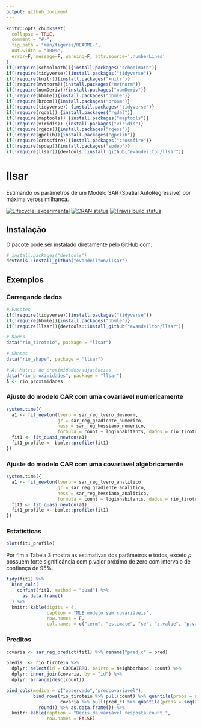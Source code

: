 ```yaml
---
output: github_document
---
```


<!-- README.md is generated from README.Rmd. Please edit that file -->

```r
knitr::opts_chunk$set(
  collapse = TRUE,
  comment = "#>",
  fig.path = "man/figures/README-",
  out.width = "100%",
  error=F, message=F, warning=F, attr.source='.numberLines'
)
if(!require(schoolmath)){install.packages("schoolmath")}
if(!require(tidyverse)){install.packages("tidyverse")}
if(!require(knitr)){install.packages("knitr")}
if(!require(mvtnorm)){install.packages("mvtnorm")}
if(!require(numDeriv)){install.packages("numDeriv")}
if(!require(bbmle)){install.packages("bbmle")}
if(!require(broom)){install.packages("broom")}
if(!require(tidyverse)) {install.packages("tidyverse")}
if(!require(rgdal)) {install.packages("rgdal")}
if(!require(maptools)) {install.packages("maptools")}
if(!require(viridis)) {install.packages("viridis")}
if(!require(rgeos)){install.packages("rgeos")}
if(!require(gpclib)){install.packages("gpclib")}
if(!require(crossfire)){install.packages("crossfire")}
if(!require(spdep)){install.packages("spdep")}
if(!require(llsar)){devtools::install_github("evandeilton/llsar")}
```

# llsar

Estimando os parâmetros de um Modelo SAR (Spatial AutoRegressive) por máxima verossimilhança.

<!-- badges: start -->
[![Lifecycle: experimental](https://img.shields.io/badge/lifecycle-experimental-orange.svg)](https://www.tidyverse.org/lifecycle/#experimental)
[![CRAN status](https://www.r-pkg.org/badges/version/llsar)](https://CRAN.R-project.org/package=llsar)
[![Travis build status](https://travis-ci.com/evandeilton/llsar.svg?branch=master)](https://travis-ci.com/evandeilton/llsar)
<!-- badges: end -->

## Instalação

O pacote pode ser instalado diretamente pelo [GitHub](https://github.com/) com:

```r
# install.packages("devtools")
devtools::install_github("evandeilton/llsar")
```

## Exemplos

### Carregando dados

```r
# Pacotes
if(!require(tidyverse)){install.packages("tidyverse")}
if(!require(bbmle)){install.packages("bbmle")}
if(!require(llsar)){devtools::install_github("evandeilton/llsar")}

# Dados
data("rio_tiroteio", package = "llsar")

# Shapes
data("rio_shape", package = "llsar")

# A: Matriz de proximidades/adjacências
data("rio_proximidades", package = "llsar")
A <- rio_proximidades
```

### Ajuste do modelo CAR com uma covariável numericamente

```r
system.time({
  a1 <- fit_newton(lvero = sar_reg_lvero_dmvnorm, 
                   gr = sar_reg_gradiente_numerico, 
                   hess = sar_reg_hessiano_numerico,
                   formula = count ~ loginhabitants, dados = rio_tiroteio, A = A, verbose = F)
  fit1 <- fit_quasi_newton(a1)
  fit1_profile <- bbmle::profile(fit1) 
})
```

### Ajuste do modelo CAR com uma covariável algebricamente

```r
system.time({
  a1 <- fit_newton(lvero = sar_reg_lvero_analitico, 
                   gr = sar_reg_gradiente_analitico, 
                   hess = sar_reg_hessiano_analitico,
                   formula = count ~ loginhabitants, dados = rio_tiroteio, A = A, verbose = F)
  fit1 <- fit_quasi_newton(a1)
  fit1_profile <- bbmle::profile(fit1)
})
```
  
### Estatísticas
  
```r
plot(fit1_profile)
```

Por fim a Tabela 3 mostra as estimativas dos parâmetros e todos, exceto $\rho$ possuem forte significância com p.valor próximo de zero com intervalo de confiança de 95%.

```r
tidy(fit1) %>% 
  bind_cols(
    confint(fit1, method = "quad") %>% 
      as.data.frame()
  ) %>% 
  knitr::kable(digits = 4, 
               caption = "MLE modelo sem covariáveis", 
               row.names = F,
               col.names = c("term", "estimate", "se", "z.value", "p.value", "ci2.5","ci97.5")) 
```

### Preditos


```r
covaria <- sar_reg_predict(fit1) %>% rename("pred_c" = pred)

predis  <- rio_tiroteio %>% 
  dplyr::select(id = CODBAIRRO, bairro = neighborhood, count) %>% 
  dplyr::inner_join(covaria, by = "id") %>% 
  dplyr::arrange(desc(count))

bind_cols(medida = c("observado","predcovariavel"),
          bind_rows(rio_tiroteio %>% pull(count) %>% quantile(probs = seq(0, 1, 0.10)),
                    covaria %>% pull(pred_c) %>% quantile(probs = seq(0, 1, 0.10))) %>% 
            round() %>% as.data.frame()) %>% 
  knitr::kable(caption = "Decis da variável resposta count.", 
               row.names = FALSE)
```

  
